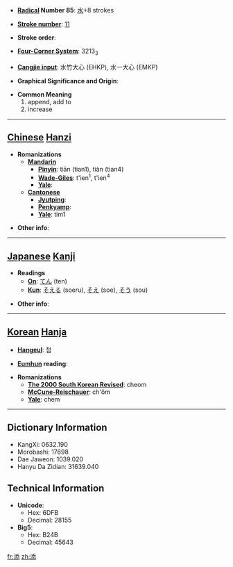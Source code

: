 * '''[[Wiktionary:Chinese radical index| Radical]] Number 85''': [[Wiktionary:Chinese radical index 水|水]]+8 strokes

* '''[[Wiktionary:Chinese total strokes index|Stroke number]]''': [[Wiktionary:Chinese total strokes index 11|11]]

* '''Stroke order''': 

* '''[[Wiktionary:Chinese four corner index|Four-Corner System]]''': 3213<sub>3</sub>

* '''[[Wiktionary:Chinese Cangjie index|Cangjie input]]''': 水竹大心 (EHKP), 水一大心 (EMKP)

* '''Graphical Significance and Origin''': 

* '''Common Meaning'''
*#append, add to
*# increase


----

== [[Chinese]] [[Hanzi]] ==

* '''Romanizations'''
** '''[[Mandarin]]'''
*** '''[[Pinyin]]''': tiān (tian1), tiàn (tian4)
*** '''[[Wade-Giles]]''': t'ien<sup>1</sup>, t'ien<sup>4</sup>
*** '''[[Yale]]''': 
** '''[[Cantonese]]'''
*** '''[[Jyutping]]''':
*** '''[[Penkyamp]]''': 
*** '''[[Yale]]''': tim1

* '''Other info''': 

----

== [[Japanese]] [[Kanji]] ==

* '''Readings'''
** '''[[On]]''': [[てん]] (ten)
** '''[[Kun]]''': [[そえる]] (soeru), [[そえ]] (soe), [[そう]] (sou)

* '''Other info''':  

----

== [[Korean]] [[Hanja]] ==

* '''[[Hangeul]]''': 첨

* '''[[Eumhun]] reading''': 

* '''Romanizations'''
** '''[[The 2000 South Korean Revised Romanization|The 2000 South Korean Revised]]''': cheom
** '''[[McCune-Reischauer]]''': ch'ŏm
** '''[[Yale]]''': chem

----

== Dictionary Information ==

* KangXi: 0632.190
* Morobashi: 17698
* Dae Jaweon: 1039.020
* Hanyu Da Zidian: 31639.040

== Technical Information ==

* '''Unicode''':
** Hex: 6DFB
** Decimal: 28155
* '''Big5''':
** Hex: B24B
** Decimal: 45643

[[fr:添]]
[[zh:添]]